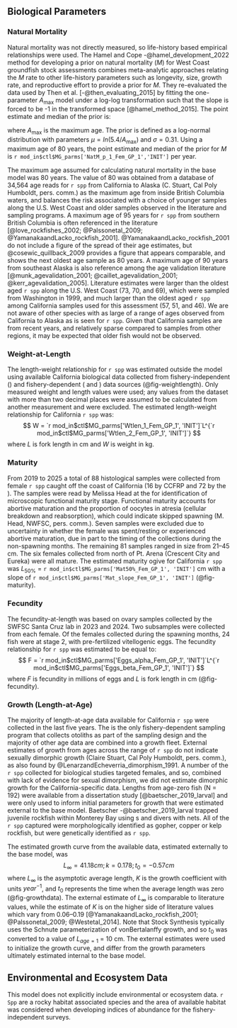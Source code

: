 ## Biological Parameters <!--(TOR section D3)--> {#sec-biology}

### Natural Mortality

Natural mortality was not directly measured, so life-history based empirical relationships were used. The Hamel and Cope -@hamel_development_2022 method for developing a prior on natural mortality ($M$) for West Coast groundfish stock assessments combines meta-analytic approaches relating the $M$ rate to other life-history parameters such as longevity, size, growth rate, and reproductive effort to provide a prior for $M$. They re-evaluated the data used by Then et al. [-@then_evaluating_2015] by fitting the one-parameter $A_{\text{max}}$ model under a log-log transformation such that the slope is forced to be -1 in the transformed space [@hamel_method_2015]. The point estimate and median of the prior is:

\begin{centering}

$M=\frac{5.4}{A_{\text{max}}}$

\end{centering}

\vspace{0.5cm}

where $A_{\text{max}}$ is the maximum age. The prior is defined as a log-normal distribution with parameters $\mu = ln(5.4/A_{\text{max}})$ and $\sigma = 0.31$. Using a maximum age of 80 years, the point estimate and median of the prior for $M$ is `r mod_in$ctl$MG_parms['NatM_p_1_Fem_GP_1','INIT']` per year.

The maximum age assumed for calculating natural mortality in the base model was 80 years. The value of 80 was obtained from a database of 34,564 age reads for `r spp` from California to Alaska (C. Stuart, Cal Poly Humboldt, pers. comm.) as the maximum age from inside British Columbia waters, and balances the risk associated with a choice of younger samples along the U.S. West Coast and older samples observed in the literature and sampling programs. A maximum age of 95 years for `r spp` from southern British Columbia is often referenced in the literature [@love_rockfishes_2002; @Palssonetal_2009; @YamanakaandLacko_rockfish_2001]. @YamanakaandLacko_rockfish_2001 do not include a figure of the spread of their age estimates, but @cosewic_quillback_2009 provides a figure that appears comparable, and shows the next oldest age sample as 80 years. A maximum age of 90 years from southeast Alaska is also reference among the age validation literature [@munk_agevalidation_2001; @caillet_agevalidation_2001; @kerr_agevalidation_2005]. Literature estimates were larger than the oldest aged `r spp` along the U.S. West Coast (73, 70, and 69), which were sampled from Washington in 1999, and much larger than the oldest aged `r spp` among California samples used for this assessment (57, 51, and 46). We are not aware of other species with as large of a range of ages observed from California to Alaska as is seen for `r spp`. Given that California samples are from recent years, and relatively sparse compared to samples from other regions, it may be expected that older fish would not be observed. 


### Weight-at-Length

The length-weight relationship for `r spp` was estimated outside the model using available California biological data collected from fishery-independent (\gls{s-wcgbt}) and fishery-dependent (\gls{mrfss} and \gls{crfs}) data sources (@fig-weightlength). Only measured weight and length values were used; any values from the \gls{mrfss} dataset with more than two decimal places were assumed to be calculated from another measurement and were excluded. The estimated length-weight relationship for California `r spp` was:
$$
W = `r mod_in$ctl$MG_parms['Wtlen_1_Fem_GP_1', 'INIT']`L^{`r mod_in$ctl$MG_parms['Wtlen_2_Fem_GP_1', 'INIT']`}
$$
where $L$ is fork length in cm and $W$ is weight in kg.

### Maturity

From 2019 to 2025 a total of 88 histological samples were collected from female `r spp` caught off the coast of California (16 by CCFRP and 72 by the \gls{swfsc}). The samples were read by Melissa Head at the \gls{nwfsc} for identification of microscopic functional maturity stage. Functional maturity accounts for abortive maturation and the proportion of oocytes in atresia (cellular breakdown and reabsorption), which could indicate skipped spawning (M. Head, NWFSC, pers. comm.). Seven samples were excluded due to uncertainty in whether the female was spent/resting or experienced abortive maturation, due in part to the timing of the collections during the non-spawning months. The remaining 81 samples ranged in size from 21--45 cm. The six females collected from north of Pt. Arena (Crescent City and Eureka) were all mature. The estimated maturity ogive for California `r spp` was $L_{50\%}$ = `r mod_in$ctl$MG_parms['Mat50%_Fem_GP_1', 'INIT']` cm with a slope of `r mod_in$ctl$MG_parms['Mat_slope_Fem_GP_1', 'INIT']` (@fig-maturity).  

### Fecundity

The fecundity-at-length was based on ovary samples collected by the SWFSC Santa Cruz lab in 2023 and 2024. Two subsamples were collected from each female. Of the females collected during the spawning months, 24 fish were at stage 2, with pre-fertilized vitellogenic eggs.  The fecundity relationship for `r spp` was estimated to be equal to:
$$
F = `r mod_in$ctl$MG_parms['Eggs_alpha_Fem_GP_1', 'INIT']`L^{`r mod_in$ctl$MG_parms['Eggs_beta_Fem_GP_1', 'INIT']`} 
$$
where $F$ is fecundity in millions of eggs and $L$ is fork length in cm (@fig-fecundity). 

### Growth (Length-at-Age)

The majority of length-at-age data available for California `r spp` were collected in the last five years. The \gls{ccgs} is the only fishery-dependent sampling program that collects otoliths as part of the sampling design and the majority of other age data are combined into a growth fleet.  External estimates of growth from ages across the range of `r spp` do not indicate sexually dimorphic growth (Claire Stuart, Cal Poly Humboldt, pers. comm.), as also found by @LenarzandEcheverria_dimorphism_1991. A number of the `r spp` collected for biological studies targeted females, and so, combined with lack of evidence for sexual dimorphism, we did not estimate dimorphic growth for the California-specific data. Lengths from age-zero fish (N = 192) were available from a dissertation study [@baetscher_2019_larval] and were only used to inform initial parameters for growth that were estimated external to the base model. Baetscher -@baetscher_2019_larval trapped juvenile rockfish within Monterey Bay using \gls{smurf}s and divers with nets. All of the `r spp` captured were morphologically identified as gopher, copper or kelp rockfish, but were genetically identified as `r spp`. 

The estimated growth curve from the available data, estimated externally to the base model, was 
$$
L_{\infty} = 41.18 cm; k = 0.178; t_0 = -0.57 cm 
$$
where $L_{\infty}$ is the asymptotic average length, $K$ is the growth coefficient with units $year^{-1}$, and $t_0$ represents the time when the average length was zero  (@fig-growthdata). The external estimate of $L_{\infty}$ is comparable to literature values, while the estimate of $K$ is on the higher side of literature values which vary from 0.06--0.19 [@YamanakaandLacko_rockfish_2001; @Palssonetal_2009; @Westetal_2014]. Note that Stock Synthesis typically uses the Schnute parameterization of vonBertalanffy growth, and so $t_0$ was converted to a value of $L_{age=1}$ = 10 cm. The external estimates were used to initialize the growth curve, and differ from the growth parameters ultimately estimated internal to the base model.  

## Environmental and Ecosystem Data <!--(TOR section D4)--> 

This model does not explicitly include environmental or ecosystem data. `r Spp` are a rocky habitat associated species and the area of available habitat was considered when developing indices of abundance for the fishery-independent surveys. 

<!-- Environmental or ecosystem data or model products used in the stock assessment model and/or in the preparation of data or estimation of biological parameters. If environmental or ecosystem data are incorporated in the stock assessment model, provide a report of consultations with technical teams that evaluate ecosystem data or methodologies used in  -->




